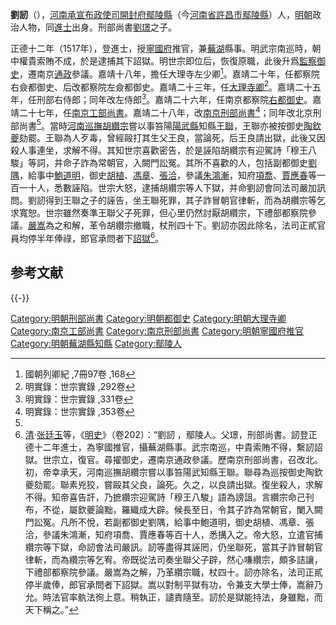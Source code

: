 '''劉訒'''（{{bd|1484年||1559年|catIdx=}}），[[河南承宣布政使司|河南承宣布政使司]][[開封府|開封府]][[鄢陵縣|鄢陵縣]]（今[[河南省|河南省]][[許昌市|許昌市]][[鄢陵縣|鄢陵縣]]）人，[[明朝|明朝]]政治人物，同[[進士|進士]]出身。刑部尚書[[劉璟_(尚書)|劉璟]]之子。

正德十二年（1517年），登進士，授[[寧國府|寧國府]]推官，兼[[蕪湖|蕪湖]]縣事。明武宗南巡時，朝中權貴索賄不成，於是逮捕其下詔獄。明世宗即位后，恢復原職，此後升爲[[監察御史|監察御史]]，遷南京[[通政|通政]]參議。嘉靖十八年，擔任大理寺左少卿<ref>國朝列卿紀 ,7冊97卷 ,168</ref>。嘉靖二十年，任都察院右僉都御史、后改都察院左僉都御史。嘉靖二十三年，任[[大理寺卿|大理寺卿]]<ref>明實錄：世宗實錄 ,292卷</ref>。嘉靖二十五年，任刑部右侍郎；同年改左侍郎<ref>明實錄：世宗實錄 ,331卷</ref>。嘉靖二十六年，任南京都察院[[右都御史|右都御史]]。嘉靖二十七年，任[[南京工部尚書|南京工部尚書]]。嘉靖二十八年，改[[南京刑部尚書|南京刑部尚書]]<ref name="明實錄：世宗實錄 ,353卷">明實錄：世宗實錄 ,353卷</ref>；同年改北京刑部尚書<ref name="明實錄：世宗實錄 ,353卷"/>。當時[[河南巡撫|河南巡撫]][[胡纘宗|胡纘宗]]嘗以事笞陽[[陽武縣|陽武縣]]知縣[[王聯|王聯]]，王聯亦被按御史[[陶欽夔|陶欽夔]]劾罷。王聯為人歹毒，曾經毆打其生父王良，當論死，后王良請出獄，此後又因殺人事連坐，求解不得。其知世宗喜歡密告，於是誣陷胡纘宗有迎駕詩「穆王八駿」等詞，并命子詐為常朝官，入闕門訟冤。其所不喜歡的人，包括副都御史[[劉隅|劉隅]]，給事中[[鮑道明|鮑道明]]，御史[[胡植|胡植]]、[[馮章|馮章]]、[[張洽|張洽]]，參議[[朱鴻漸|朱鴻漸]]，知府[[項喬|項喬]]、[[賈應春|賈應春]]等一百一十人，悉數誣陷。世宗大怒，逮捕胡纘宗等人下獄，并命劉訒會同法司嚴加訊問。劉訒得到王聯之子的誣告，坐王聯死罪，其子詐冒朝官律斬，而為胡纘宗等乞求寬恕。世宗雖然奏準王聯父子死罪，但心里仍然討厭胡纘宗，下禮部都察院參議。[[嚴嵩|嚴嵩]]為之和解，革令胡纘宗撤職，杖刑四十下。劉訒亦因此除名，法司正貳官員均停半年俸祿，郎官承問者下[[詔獄|詔獄]]<ref>[[清|清]]·[[张廷玉|张廷玉]]等，《[[明史|明史]]》（卷202）：“劉訒 ，鄢陵人。父璟，刑部尚書。訒登正德十二年進士，為寧國推官，攝蕪湖縣事。武宗南巡，中貴索賄不得，繫訒詔獄。世宗立，復官。尋擢御史，遷南京通政參議。歷南京刑部尚書，召改北。初，帝幸承天，河南巡撫胡纘宗嘗以事笞陽武知縣王聯。聯尋為巡按御史陶欽夔劾罷。聯素兇狡，嘗毆其父良，論死。久之，以良請出獄。復坐殺人，求解不得。知帝喜告訐，乃摭纘宗迎駕詩「穆王八駿」語為謗詛。言纘宗命己刊布，不從，屬欽夔論黜，羅織成大辟。候長至日，令其子詐為常朝官，闌入闕門訟冤。凡所不悅，若副都御史劉隅，給事中鮑道明，御史胡植、馮章、張洽，參議朱鴻漸，知府項喬、賈應春等百十人，悉搆入之。帝大怒，立遣官捕纘宗等下獄，命訒會法司嚴訊。訒等盡得其誣罔，仍坐聯死，當其子詐冒朝官律斬，而為纘宗等乞宥。帝既從法司奏坐聯父子辟，然心嗛纘宗，頗多詰讓，下禮部都察院參議。嚴嵩為之解，乃革纘宗職，杖四十。訒亦除名，法司正貳停半歲俸，郎官承問者下詔獄。嵩以對制平獄有功，令兼支大學士俸，嵩辭乃允。時法官率骫法徇上意。稍執正，譴責隨至。訒於是獄能持法，身雖黜，而天下稱之。”</ref>。

==参考文献==
{{reflist}}

{{-}}
{{start box}}
{{s-off}}
{{succession box|[[喻茂堅|喻茂堅]]|[[李士翺|李士翺]]|[[明朝刑部尚書|明朝刑部尚書]]|1549年-1550年}}
{{end box}}

{{正德十二年丁丑科殿試金榜}}
{{DEFAULTSORT:Liu劉}}
[[Category:明朝刑部尚書|Category:明朝刑部尚書]]
[[Category:明朝都御史|Category:明朝都御史]]
[[Category:明朝大理寺卿|Category:明朝大理寺卿]]
[[Category:南京工部尚書|Category:南京工部尚書]]
[[Category:南京刑部尚書|Category:南京刑部尚書]]
[[Category:明朝寧國府推官|Category:明朝寧國府推官]]
[[Category:明朝蕪湖縣知縣|Category:明朝蕪湖縣知縣]]
[[Category:鄢陵人|Category:鄢陵人]]